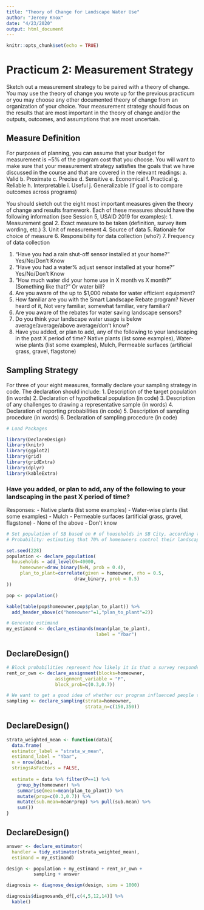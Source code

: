```yaml
---
title: "Theory of Change for Landscape Water Use"
author: "Jeremy Knox"
date: "4/23/2020"
output: html_document
---
```


```r
knitr::opts_chunk$set(echo = TRUE)
```

# Practicum 2: Measurement Strategy
Sketch out a measurement strategy to be paired with a theory of change. You may use the theory of change you wrote up for the previous practicum or you may choose any other documented theory of change from an organization of your choice. Your measurement strategy should focus on the results that are most important in the theory of change and/or the outputs, outcomes, and assumptions that are most uncertain.

## Measure Definition
For purposes of planning, you can assume that your budget for measurement is ~5% of the program cost that you choose. You will want to make sure that your measurement strategy satisfies the goals that we have discussed in the course and that are covered in the relevant readings:
    a. Valid
    b. Proximate
    c. Precise 
    d. Sensitive
    e. Economical 
    f. Practical
    g. Reliable
    h. Interpretable
    i. Useful
    j. Generalizable (if goal is to compare outcomes across programs)
    
You should sketch out the eight most important measures given the theory of change and results framework. Each of these measures should have the following information (see Session 5, USAID 2019 for examples):
    1. Measurement goal
    2. Exact measure to be taken (definition, survey item wording, etc.) 
    3. Unit of measurement
    4. Source of data
    5. Rationale for choice of measure
    6. Responsibility for data collection (who?)
    7. Frequency of data collection


1) “Have you had a rain shut-off sensor installed at your home?” Yes/No/Don’t Know
2) “Have you had a water% adjust sensor installed at your home?” Yes/No/Don’t Know
3) “How much water did your home use in X month vs X month?” (Something like that?” Or water bill?
4) Are you aware of the up to $1,000 rebate for water efficient equipment? 
5) How familiar are you with the Smart Landscape Rebate program? Never heard of it, Not very familiar, somewhat familiar, very familiar?
6) Are you aware of the rebates for water saving landscape sensors? 
7) Do you think your landscape water usage is below average/average/above average/don’t know?
8) Have you added, or plan to add, any of the following to your landscaping in the past X period of time? Native plants (list some examples), Water-wise plants (list some examples), Mulch, Permeable surfaces (artificial grass, gravel, flagstone)


    
## Sampling Strategy
For three of your eight measures, formally declare your sampling strategy in code. The declaration should include:
    1. Description of the target population (in words)
    2. Declaration of hypothetical population (in code)
    3. Description of any challenges to drawing a representative sample (in words) 
    4. Declaration of reporting probabilities (in code)
    5. Description of sampling procedure (in words)
    6. Declaration of sampling procedure (in code)

    
```r

# Load Packages

library(DeclareDesign)
library(knitr)
library(ggplot2)
library(grid)
library(gridExtra)
library(dplyr)
library(kableExtra)

```

### Have you added, or plan to add, any of the following to your landscaping in the past X period of time?

Responses:
- Native plants (list some examples)
- Water-wise plants (list some examples)
- Mulch
- Permeable surfaces (artificial grass, gravel, flagstone)
- None of the above
- Don’t know

```r

# Set population of SB based on # of households in SB City, according to US Census data (rounded up to 40,000 for simplicity's sake). Probability is based on data from https://bit.ly/2zSrEdT, which reports a 40% homeownership rate.
# Probability: estimating that 70% of homeowners control their landscaping decisions, while only 30% of renters control their landscaping decisions.

set.seed(228)
population <- declare_population(
  households = add_level(N=40000, 
     homeowner=draw_binary(N=N, prob = 0.4),
     plan_to_plant=correlate(given = homeowner, rho = 0.5,
                         draw_binary, prob = 0.5)
))

pop <- population()

kable(table(pop$homeowner,pop$plan_to_plant)) %>% 
  add_header_above(c("homeowner"=1,"plan_to_plant"=2))

# Generate estimand
my_estimand <- declare_estimands(mean(plan_to_plant),
                                 label = "Ybar")
```

## DeclareDesign()

```r

# Block probabilities represent how likely it is that a survey respondent actually is in control of their landscaping. If they're not in control of their landscaping, they are not likley to even respond to the survey. 
rent_or_own <- declare_assignment(blocks=homeowner,
                  assignment_variable = "P",
                  block_prob=c(0.3,0.7))

# We want to get a good idea of whether our program influenced people to make changes in the garden, so we want to hear more from people who are more likely to have control over their own gardens. We oversample homeowners to bias the average response towards people who are more likely to be in control of their landscaping, and therefore more likely to respond or make water-wise changes in the garden. 
sampling <- declare_sampling(strata=homeowner,
                             strata_n=c(150,350))
```

## DeclareDesign()

```r

strata_weighted_mean <- function(data){
  data.frame(  
  estimator_label = "strata_w_mean",
  estimand_label = "Ybar",
  n = nrow(data),
  stringsAsFactors = FALSE,
  
  estimate = data %>% filter(P==1) %>%
    group_by(homeowner) %>% 
    summarise(mean=mean(plan_to_plant)) %>%
    mutate(prop=c(0.3,0.7)) %>%
    mutate(sub.mean=mean*prop) %>% pull(sub.mean) %>% 
    sum())
}

```

## DeclareDesign()

```r

answer <- declare_estimator(
  handler = tidy_estimator(strata_weighted_mean),
  estimand = my_estimand)

design <- population + my_estimand + rent_or_own +
          sampling + answer

diagnosis <- diagnose_design(design, sims = 1000)

diagnosis$diagnosands_df[,c(4,5,12,14)] %>%
  kable()

```